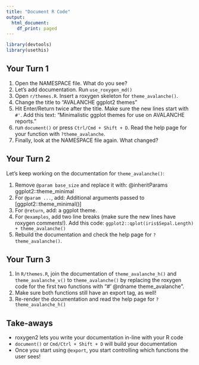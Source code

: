 ```yaml
---
title: "Document R Code"
output:
  html_document:
    df_print: paged
---
```


```r
library(devtools)
library(usethis)
```

## Your Turn 1

1. Open the NAMESPACE file. What do you see?
2. Let's add documentation. Run `use_roxygen_md()`
3. Open `r/themes.R`. Insert a roxygen skeleton for `theme_avalanche()`.
4. Change the title to "AVALANCHE ggplot2 themes"
5. Hit Enter/Return twice after the title.  Make sure the new lines start with `#'`. Add this text: "Minimalistic ggplot themes for use on AVALANCHE reports."
6. run `document()` or press `Ctrl/Cmd + Shift + D`. Read the help page for your function with `?theme_avalanche`.
7. Finally, look at the NAMESPACE file again. What changed?


## Your Turn 2 

Let's keep working on the documentation for `theme_avalanche()`:

1. Remove `@param base_size` and replace it with: @inheritParams ggplot2::theme_minimal
2. For `@param ...`, add: Additional arguments passed to [ggplot2::theme_minimal()]
3. For `@return`, add: a ggplot theme.
4. For `@examples`, add two line breaks (make sure the new lines have roxygen comments!). Add this code: `ggplot2::qplot(iris$Sepal.Length) + theme_avalanche()`
5. Rebuild the documentation and check the help page for `?theme_avalanche()`.

## Your Turn 3

1. In `R/themes.R`, join the documentation of `theme_avalanche_h()` and `theme_avalanche_v()` to `theme_avalanche()` by replacing the roxygen code for the first two functions with "#' @rdname theme_avalanche". 
2. Make sure both functions still have an export tag, as well!
3. Re-render the documentation and read the help page for `?theme_avalanche_h()`


## Take-aways

* roxygen2 lets you write your documentation in-line with your R code
* `document()` or `Cmd/Ctrl + Shift + D` will build your documentation
* Once you start using `@export`, you start controlling which functions the user sees!
